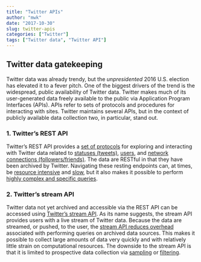 ```yaml
---
title: "Twitter APIs"
author: "mwk"
date: "2017-10-30"
slug: twitter-apis
categories: ["Twitter"]
tags: ["Twitter data", "Twitter API"]
---
```


## Twitter data gatekeeping

Twitter data was already trendy, but the *unpresidented* 2016
U.S. election has elevated it to a fever pitch. One of the biggest
drivers of the trend is the widespread, public availability of Twitter
data. Twitter makes much of its user-generated data freely available
to the public via Application Program Interfaces (APIs). APIs refer to
sets of protocols and procedures for interacting with sites. Twitter
maintains several APIs, but in the context of publicly available data
collection two, in particular, stand out.

### 1. Twitter's REST API

Twitter's REST API provides a [set of
protocols](https://developer.twitter.com/en/docs/api-reference-index)
for exploring and interacting with Twitter data related to [statuses
(tweets)](https://developer.twitter.com/en/docs/tweets/data-dictionary/overview/intro-to-tweet-json),
[users](https://developer.twitter.com/en/docs/accounts-and-users/follow-search-get-users/overview),
and [network connections
(followers/friends)](https://developer.twitter.com/en/docs/accounts-and-users/follow-search-get-users/api-reference). The
data are RESTful in that they have been archived by
Twitter. Navigating these resting endpoints can, at times, be
[resource
intensive](https://developer.twitter.com/en/docs/basics/things-every-developer-should-know)
and [slow](https://developer.twitter.com/en/docs/basics/rate-limits),
but it also makes it possible to perform [highly complex and specific
queries](https://developer.twitter.com/en/docs/tweets/search/overview/operator_descriptions).

### 2. Twitter's stream API

Twitter data not yet archived and accessible via the REST API can be
accessed using [Twitter's stream API](https://developer.twitter.com/en/docs/tweets/filter-realtime/guides/connecting). As its name suggests, the stream
API provides users with a live stream of Twitter data. Because the
data are streamed, or pushed, to the user, the [stream API reduces
overhead](https://developer.twitter.com/en/docs/basics/things-every-developer-should-know) associated with performing queries on archived data
sources. This makes it possible to collect large amounts of data very
quickly and with relatively little strain on computational
resources. The downside to the stream API is that it is limited to
prospective data collection via
[sampling](https://developer.twitter.com/en/docs/tweets/sample-realtime/overview/GET_statuse_sample)
or [filtering](https://developer.twitter.com/en/docs/tweets/filter-realtime/overview).
